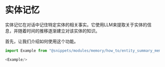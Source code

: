 # 实体记忆

实体记忆在对话中记住特定实体的相关事实。它使用LLM来提取关于实体的信息，并随着时间的推移逐渐建立对该实体的知识。

首先，让我们介绍如何使用这个功能。

```javascript
import Example from "@snippets/modules/memory/how_to/entity_summary_memory.mdx"

<Example/>
```
